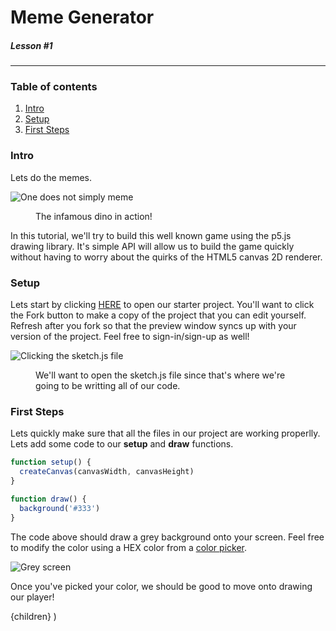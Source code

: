 
# Meme Generator

##### Lesson #1

---

### Table of contents

1. [Intro](#intro)
2. [Setup](#setup)
3. [First Steps](#first-steps)

<h3 id="intro">Intro</h3>

Lets do the memes.

![One does not simply meme](/static/pages/javascript/memegenerator/one-meme.jpg)

<figure>The infamous dino in action!</figure>

In this tutorial, we'll try to build this well known game using the p5.js drawing
library. It's simple API will allow us to build the game quickly without having
to worry about the quirks of the HTML5 canvas 2D renderer.

<h3 id="setup">Setup</h3>

Lets start by clicking [HERE](https://repl.it/@rlx310/P5-Boilerplate)
to open our starter project. You'll want to click the Fork button to
make a copy of the project that you can edit yourself. Refresh after
you fork so that the preview window syncs up with your version of the
project. Feel free to sign-in/sign-up as well!

![Clicking the sketch.js file](/static/pages/javascript/trexgame/sketch-js.png)

<figure>
  We'll want to open the sketch.js file since that's where we're going to be
  writting all of our code.
</figure>

<h3 id="first-steps">First Steps</h3>

Lets quickly make sure that all the files in our project are working properlly.
Lets add some code to our **setup** and **draw** functions.

```js
function setup() {
  createCanvas(canvasWidth, canvasHeight)
}

function draw() {
  background('#333')
}
```

The code above should draw a grey background onto your screen. Feel free to
modify the color using a HEX color from a [color picker](https://www.google.com/search?q=color+picker).

![Grey screen](/static/pages/javascript/trexgame/grey-screen.png)

Once you've picked your color, we should be good to move onto drawing our player!

  <Layout next="/javascript/trexgame/lesson2">{children}</Layout>
)
